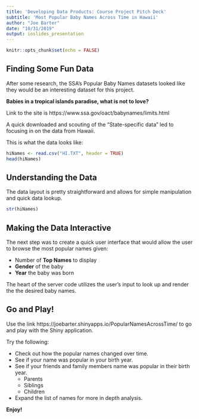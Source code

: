 ```yaml
---
title: 'Developing Data Products: Course Project Pitch Deck'
subtitle: 'Most Popular Baby Names Across Time in Hawaii' 
author: "Joe Barter"
date: "10/31/2019"
output: ioslides_presentation
---
```


```r
knitr::opts_chunk$set(echo = FALSE)
```

## Finding Some Fun Data 
After some research, the SSA's Popular Baby Names datasets looked like they would be an interesting dataset for this project.  

**Babies in a tropical islands paradise, what is not to love?**

Link to the site is https://www.ssa.gov/oact/babynames/limits.html 

A quick downloaded and scouting of the "State-specific data" led to focusing in on the data from Hawaii.  

This is what the data looks like: 
```r
hiNames <- read.csv("HI.TXT", header = TRUE)
head(hiNames)
```

## Understanding the Data 
The data layout is pretty straightforward and allows for simple manipulation and quick data lookup.

```r
str(hiNames)
```


## Making the Data Interactive
The next step was to create a quick user interface that would allow the user to browse the most popular names given:

* Number of **Top Names** to display
* **Gender** of the baby
* **Year** the baby was born

The heart of the server code utilizes the user's input to look up and render the the desired baby names.  


## Go and Play!
Use the link https://joebarter.shinyapps.io/PopularNamesAcrossTime/ to go and play with the Shiny application.  

Try the following:

* Check out how the popular names changed over time.  
* See if your name was popular in your birth year.  
* See if your friends and family members name was popular in their birth year. 
    + Parents
    + Siblings
    + Children
* Expand the list of names for more in depth analysis.

**Enjoy!**

